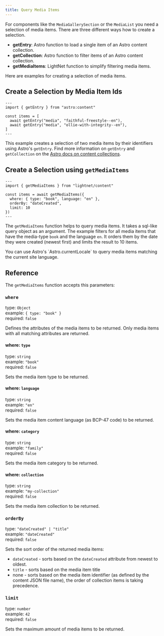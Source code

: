 ```yaml
---
title: Query Media Items
---
```



For components like the `MediaGallerySection` or the `MediaList` you need a selection
of media items. There are three different ways how to create a selection. 

- **getEntry**: Astro function to load a single item of an Astro content collection.
- **getCollection**: Astro function to filter items of an Astro content collection.
- **getMediaItems**: LightNet function to simplify filtering media items.

Here are examples for creating a selection of media items.

## Create a Selection by Media Item Ids

```astro
---
import { getEntry } from "astro:content"

const items = [
  await getEntry("media", "faithful-freestyle--en"),
  await getEntry("media", "ollie-with-integrity--en"),
]
---
```

This example creates a selection of two media items by their identifiers using Astro's `getEntry`.
Find more information on `getEntry` and `getCollection` 
on the [Astro docs on content collections](https://docs.astro.build/en/guides/content-collections/#querying-collections).

## Create a Selection using `getMediaItems`

```astro
---
import { getMediaItems } from "lightnet/content"

const items = await getMediaItems({
  where: { type: "book", language: "en" },
  orderBy: "dateCreated",
  limit: 10
})
---
```

The `getMediaItems` function helps to query media items. It takes a sql-like query object as an argument. 
The example filters for all media items that have the media-type `book` and the language `en`. 
It orders them by the date they were created (newest first) and limits the result to 10 items.

<Aside type="tip">
You can use Astro's `Astro.currentLocale` to query media items matching the current site language.
</Aside>


## Reference

The `getMediaItems` function accepts this parameters:

### `where`

type: `Object` \
example: `{ type: "book" }` \
required: `false`

Defines the attributes of the media items to be returned. Only media items with 
all matching attributes are returned.

#### where: `type`

type: `string` \
example: `"book"` \
required: `false`

Sets the media item type to be returned.

#### where: `language`

type: `string` \
example: `"en"` \
required: `false`

Sets the media item content language (as BCP-47 code) to be returned.

#### where: `category`

type: `string` \
example: `"family"` \
required: `false`

Sets the media item category to be returned.

#### where: `collection`

type: `string` \
example: `"my-collection"` \
required: `false`

Sets the media item collection to be returned.


### `orderBy`

type: `"dateCreated" | "title"`  \
example: `"dateCreated"` \
required: `false`

Sets the sort order of the returned media items:

- `dateCreated` - sorts based on the `dateCreated` attribute from newest to oldest.
- `title` -  sorts based on the media item title
- none - sorts based on the media item identifier (as defined by the content JSON file name), the order of collection items is taking precedence.


### `limit`

type: `number` \
example: `42` \
required: `false`

Sets the maximum amount of media items to be returned.

